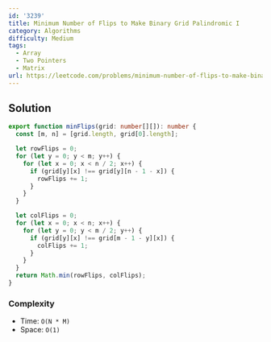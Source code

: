 ```yaml
---
id: '3239'
title: Minimum Number of Flips to Make Binary Grid Palindromic I
category: Algorithms
difficulty: Medium
tags:
  - Array
  - Two Pointers
  - Matrix
url: https://leetcode.com/problems/minimum-number-of-flips-to-make-binary-grid-palindromic-i
---
```


## Solution

```typescript filename="solution.ts" copy
export function minFlips(grid: number[][]): number {
  const [m, n] = [grid.length, grid[0].length];

  let rowFlips = 0;
  for (let y = 0; y < m; y++) {
    for (let x = 0; x < n / 2; x++) {
      if (grid[y][x] !== grid[y][n - 1 - x]) {
        rowFlips += 1;
      }
    }
  }

  let colFlips = 0;
  for (let x = 0; x < n; x++) {
    for (let y = 0; y < m / 2; y++) {
      if (grid[y][x] !== grid[m - 1 - y][x]) {
        colFlips += 1;
      }
    }
  }
  return Math.min(rowFlips, colFlips);
}
```

### Complexity

- Time: `O(N * M)`
- Space: `O(1)`
